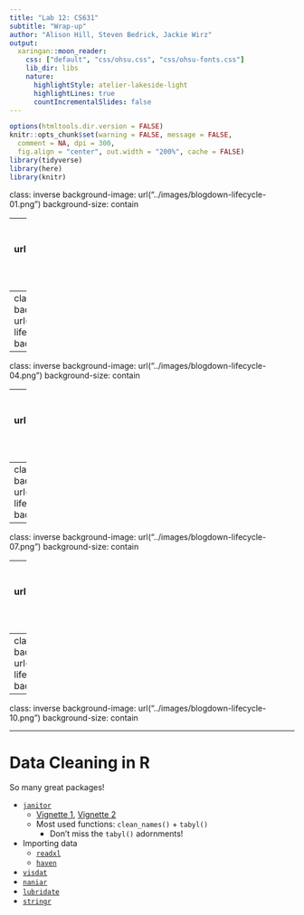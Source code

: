 ```yaml
---
title: "Lab 12: CS631"
subtitle: "Wrap-up"
author: "Alison Hill, Steven Bedrick, Jackie Wirz"
output:
  xaringan::moon_reader:
    css: ["default", "css/ohsu.css", "css/ohsu-fonts.css"]
    lib_dir: libs
    nature:
      highlightStyle: atelier-lakeside-light
      highlightLines: true
      countIncrementalSlides: false
---
```


```r
options(htmltools.dir.version = FALSE)
knitr::opts_chunk$set(warning = FALSE, message = FALSE, 
  comment = NA, dpi = 300,
  fig.align = "center", out.width = "200%", cache = FALSE)
library(tidyverse)
library(here)
library(knitr)
```

class: inverse
background-image: url("../images/blogdown-lifecycle-01.png")
background-size: contain

---
class: inverse
background-image: url("../images/blogdown-lifecycle-02.png")
background-size: contain

---
class: inverse
background-image: url("../images/blogdown-lifecycle-03.png")
background-size: contain

---
class: inverse
background-image: url("../images/blogdown-lifecycle-04.png")
background-size: contain


---
class: inverse
background-image: url("../images/blogdown-lifecycle-05.png")
background-size: contain


---
class: inverse
background-image: url("../images/blogdown-lifecycle-06.png")
background-size: contain


---
class: inverse
background-image: url("../images/blogdown-lifecycle-07.png")
background-size: contain


---
class: inverse
background-image: url("../images/blogdown-lifecycle-08.png")
background-size: contain


---
class: inverse
background-image: url("../images/blogdown-lifecycle-09.png")
background-size: contain


---
class: inverse
background-image: url("../images/blogdown-lifecycle-10.png")
background-size: contain

---
# Data Cleaning in R

So many great packages!

- [`janitor`](https://github.com/sfirke/janitor)
    - [Vignette 1](https://cran.r-project.org/web/packages/janitor/vignettes/janitor.html), [Vignette 2](https://cran.r-project.org/web/packages/janitor/vignettes/tabyls.html)
    - Most used functions: `clean_names()` + `tabyl()`
      - Don't miss the `tabyl()` adornments!
- Importing data
    - [`readxl`](https://readxl.tidyverse.org)
    - [`haven`](http://haven.tidyverse.org)
- [`visdat`](http://visdat.njtierney.com)
- [`naniar`](http://naniar.njtierney.com)
- [`lubridate`](https://lubridate.tidyverse.org)
- [`stringr`](https://stringr.tidyverse.org)

